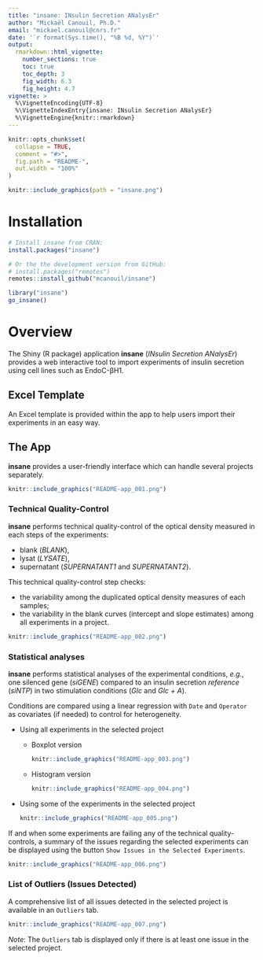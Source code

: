 ```yaml
---
title: "insane: INsulin Secretion ANalysEr"
author: "Mickaël Canouil, Ph.D."
email: "mickael.canouil@cnrs.fr"
date: '`r format(Sys.time(), "%B %d, %Y")`'
output: 
  rmarkdown::html_vignette:
    number_sections: true
    toc: true
    toc_depth: 3
    fig_width: 6.3
    fig_height: 4.7
vignette: >
  %\VignetteEncoding{UTF-8}
  %\VignetteIndexEntry{insane: INsulin Secretion ANalysEr}
  %\VignetteEngine{knitr::rmarkdown}
---
```


```r
knitr::opts_chunk$set(
  collapse = TRUE,
  comment = "#>",
  fig.path = "README-",
  out.width = "100%"
)
```

```r
knitr::include_graphics(path = "insane.png")
```

# Installation

```r
# Install insane from CRAN:
install.packages("insane")

# Or the the development version from GitHub:
# install.packages("remotes")
remotes::install_github("mcanouil/insane")
```

```r
library("insane")
go_insane()
```


# Overview

The Shiny (R package) application __insane__ (*INsulin Secretion ANalysEr*) provides a web interactive tool to import experiments of insulin secretion using cell lines such as EndoC-βH1.

## Excel Template

An Excel template is provided within the app to help users import their experiments in an easy way.

## The App

__insane__ provides a user-friendly interface which can handle several projects separately.

```r
knitr::include_graphics("README-app_001.png")
```

### Technical Quality-Control

__insane__ performs technical quality-control of the optical density measured in each steps of the experiments:

* blank (*BLANK*), 
* lysat (*LYSATE*), 
* supernatant (*SUPERNATANT1* and *SUPERNATANT2*).  

This technical quality-control step checks:

* the variability among the duplicated optical density measures of each samples;
* the variability in the blank curves (intercept and slope estimates) among all experiments in a project.

```r
knitr::include_graphics("README-app_002.png")
```

### Statistical analyses

__insane__ performs statistical analyses of the experimental conditions, *e.g.*, one silenced gene (*siGENE*) compared to an insulin secretion *reference* (*siNTP*) in two stimulation conditions (*Glc* and *Glc + A*).

Conditions are compared using a linear regression with `Date` and `Operator` as covariates (if needed) to control for heterogeneity.

* Using all experiments in the selected project

    * Boxplot version
    
        ```r
        knitr::include_graphics("README-app_003.png")
        ```

    * Histogram version
    
        ```r
        knitr::include_graphics("README-app_004.png")
        ```

* Using some of the experiments in the selected project

    ```r
    knitr::include_graphics("README-app_005.png")
    ```

If and when some experiments are failing any of the technical quality-controls, a summary of the issues regarding the selected experiments can be displayed using the button `Show Issues in the Selected Experiments`.

```r
knitr::include_graphics("README-app_006.png")
```


### List of Outliers (Issues Detected)

A comprehensive list of all issues detected in the selected project is available in an `Outliers` tab.

```r
knitr::include_graphics("README-app_007.png")
```

*Note*: The `Outliers` tab is displayed only if there is at least one issue in the selected project.
